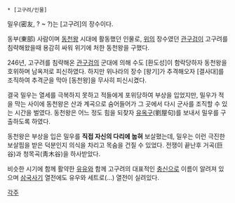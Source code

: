  * [고구려/인물]

밀우(密友, ? ~ ?)는 [고구려]의 장수이다.

동부(東部) 사람이며 [[동천왕]] 시대에 활동했던 인물로, [[위]]의 장수였던 [[관구검]]이 고구려를 침략해왔을때 용감히 싸워 위기에 처한 동천왕을 구했다.

246년, 고구려를 침략해온 [[관구검]]의 군대에 의해 수도 [환도성]이 함락당하자 동천왕을 호위하며 남옥저로 피신하였다. 하지만 위나라의 장수 [왕기]가 추격해오자 [결사대]를 조직하여 추격군을 막아 [동천왕]을 무사히 피신시켰다.

결국 밀우는 열세를 극복하지 못하고 적들에게 포위당하여 부상을 입었지만, 밀우가 적을 막는 사이에 동천왕은 산과 계곡으로 숨어들어가 그 곳에서 다시 군사를 조직할 수 있는 시간을 벌였다. 동천왕은 어느 정도 힘을 되찾자 [[유옥구]](劉屋句)를 보내서 밀우를 구출하도록 하였다.

동천왕은 부상을 입은 밀우를 '''직접 자신의 다리에 눕혀''' 보살폈는데, 밀우는 이런 극진한 보살핌을 받은 덕분인지 의식을 차리고 목숨을 건질 수 있었다. 전쟁이 끝난후 거곡(巨谷)과 청목곡(靑木谷)을 하사받았다.

비슷한 시기에 함께 활약한 [[유유]]와 함께 고구려의 대표적인 [[충신]]으로 이름이 알려져 있으며 [[삼국사기]] 열전에도 유우와 세트로(...) 열전이 실려있다.

[[각주]]
